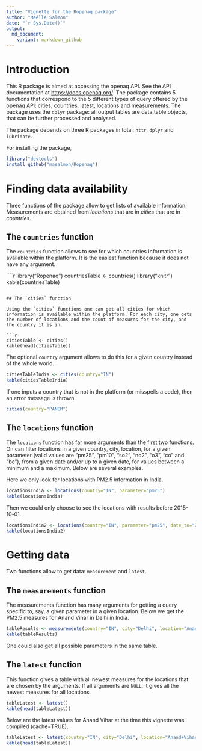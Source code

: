 ```yaml
---
title: "Vignette for the Ropenaq package"
author: "Maëlle Salmon"
date: "`r Sys.Date()`"
output:
  md_document:
    variant: markdown_github
---
```


# Introduction

This R package is aimed at accessing the openaq API. See the API documentation at <https://docs.openaq.org/>. The package contains 5 functions that correspond to the 5 different types of query offered by the openaq API: cities, countries, latest, locations and measurements. The package uses the `dplyr` package: all output tables are data.table objects, that can be further processed and analysed.

The package depends on three R packages in total: `httr`, `dplyr` and `lubridate`.

For installing the package,

```r
library("devtools")
install_github("masalmon/Ropenaq")
```

# Finding data availability

Three functions of the package allow to get lists of available information. Measurements are obtained from *locations* that are in *cities* that are in *countries*. 

## The `countries` function

The `countries` function allows to see for which countries information is available within the platform. It is the easiest function because it does not have any argument.

````r
library("Ropenaq")
countriesTable <- countries()
library("knitr")
kable(countriesTable)

```

## The `cities` function

Using the `cities` functions one can get all cities for which information is available within the platform. For each city, one gets the number of locations and the count of measures for the city, and the country it is in.

```r
citiesTable <- cities()
kable(head(citiesTable))
```

The optional `country` argument allows to do this for a given country instead of the whole world.

```r
citiesTableIndia <- cities(country="IN")
kable(citiesTableIndia)
```

If one inputs a country that is not in the platform (or misspells a code), then an error message is thrown.

```r
cities(country="PANEM")
```

## The `locations` function

The `locations` function has far more arguments than the first two functions. On can filter locations in a given country, city, location, for a given parameter (valid values are "pm25", "pm10", "so2", "no2", "o3", "co" and "bc"), from a given date and/or up to a given date, for values between a minimum and a maximum. Below are several examples.

Here we only look for locations with PM2.5 information in India.

```r
locationsIndia <- locations(country="IN", parameter="pm25")
kable(locationsIndia)
```

Then we could only choose to see the locations with results before 2015-10-01.

```r
locationsIndia2 <- locations(country="IN", parameter="pm25", date_to="2015-10-01")
kable(locationsIndia2)
```

# Getting data

Two functions allow to get data: `measurement` and `latest`.

## The `measurements` function

The measurements function has many arguments for getting a query specific to, say, a given parameter in a given location. Below we get the PM2.5 measures for Anand Vihar in Delhi in India.

```r
tableResults <- measurements(country="IN", city="Delhi", location="Anand+Vihar", parameter="pm25", limit=9)
kable(tableResults)
```

One could also get all possible parameters in the same table.


## The `latest` function

This function gives a table with all newest measures for the locations that are chosen by the arguments. If all arguments are `NULL`, it gives all the newest measures for all locations.


```r
tableLatest <- latest()
kable(head(tableLatest))
```

Below are the latest values for Anand Vihar at the time this vignette was compiled (cache=TRUE).

```r
tableLatest <- latest(country="IN", city="Delhi", location="Anand+Vihar")
kable(head(tableLatest))
```


